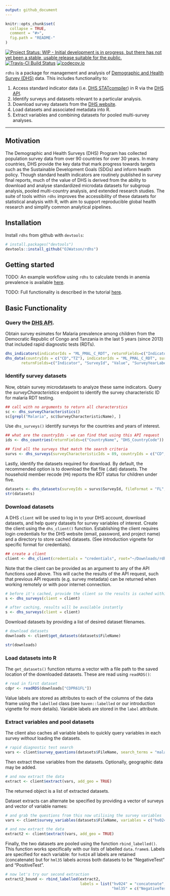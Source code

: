 ```yaml
---
output: github_document
---
```


<!-- README.md is generated from README.Rmd. Please edit that file -->

```r
knitr::opts_chunk$set(
  collapse = TRUE,
  comment = "#>",
  fig.path = "README-"
)
```

[![Project Status: WIP - Initial development is in progress, but there has not yet been a stable, usable release suitable for the public.](http://www.repostatus.org/badges/latest/wip.svg)](http://www.repostatus.org/#wip)
[![Travis-CI Build Status](https://travis-ci.org/OJWatson/rdhs.png?branch=master)](https://travis-ci.org/OJWatson/rdhs)
[![codecov.io](https://codecov.io/github/OJWatson/rdhs/coverage.svg?branch=master)](https://codecov.io/github/OJWatson/rdhs?branch=master)

`rdhs` is a package for management and analysis of [Demographic and Health Survey (DHS)](www.dhsprogram.com) data. This includes functionality to:

1. Access standard indicator data (i.e. [DHS STATcompiler](https://www.statcompiler.com/)) in R via the [DHS API](https://api.dhsprogram.com/).
1. Identify surveys and datasets relevant to a particular analysis.
1. Download survey datasets from the [DHS website](https://dhsprogram.com/data/available-datasets.cfm).
1. Load datasets and associated metadata into R.
1. Extract variables and combining datasets for pooled multi-survey analyses.

---

## Motivation

The Demographic and Health Surveys (DHS) Program has collected population survey data from over 90 countries for over 30 years. In many countries, DHS provide the key data that mark progress towards targets such as the Sustainable Development Goals (SDGs) and inform health policy. Though standard health indicators are routinely published in survey final reports, much of the value of DHS is derived from the ability to download and analyse standardized microdata datasets for subgroup analysis, pooled multi-country analysis, and extended research studies. The suite of tools within `rdhs` improves the accessibility of these datasets for statistical analysis with R, with aim to support reproducible global health research and simplify common analytical pipelines.

## Installation

Install `rdhs` from github with `devtools`:

```r
# install.packages("devtools")
devtools::install_github("OJWatson/rdhs")
```

## Getting started

TODO: An example workflow using `rdhs` to calculate trends in anemia prevalence is available [here](INSERT LINK).

TODO: Full functionality is described in the tutorial [here](INSERT LINK).

## Basic Functionality

### Query the [DHS API](https://api.dhsprogram.com/).

Obtain survey esimates for Malaria prevalence among children from the Democratic Republic of Congo and Tanzania in the last 5 years (since 2013) that included rapid diagnostic tests (RDTs).

```r
dhs_indicators(indicatorIds = "ML_PMAL_C_RDT", returnFields=c("IndicatorId", "ShortName"))
dhs_data(countryIds = c("CD","TZ"), indicatorIds = "ML_PMAL_C_RDT", surveyYearStart = 2013,
       returnFields=c("Indicator", "SurveyId", "Value", "SurveyYearLabel", "CountryName"))
```

### Identify survey datasets

Now, obtain survey microdatasets to analyze these same indicators. Query the *surveyCharacteristics* endpoint to identify the survey characteristic ID for malaria RDT testing.

```r
## call with no arguments to return all characterstics
sc <- dhs_surveyCharacteristics()
sc[grepl("Malaria", sc$SurveyCharacteristicName), ]
```

Use `dhs_surveys()` identify surveys for the countries and years of interest.

```r
## what are the countryIds - we can find that using this API request
ids <- dhs_countries(returnFields=c("CountryName", "DHS_CountryCode"))

## find all the surveys that match the search criteria
survs <- dhs_surveys(surveyCharacteristicIds = 89, countryIds = c("CD","TZ"), surveyYearStart = 2013)
```
Lastly, identify the datasets required for download. By default, the recommended option is to download the flat file (.dat) datasets. The household member recode (`PR`) reports the RDT status for children under five.

```r
datasets <- dhs_datasets(surveyIds = survs$SurveyId, fileFormat = "FL", fileType = "PR")
str(datasets)
```

### Download datasets

A DHS `client` will be used to log in to your DHS account, download datasets, and help query datasets for survey variables of interest. Create the client using the `dhs_client()` function. Establishing the client requires login credentials for the DHS website (email, password, and project name) and a directory to store cached datasets. (See introduction vignette for specific format for credentials).

```r
## create a client
client <- dhs_client(credentials = "credentials", root="~/Downloads/rdhs_cache")
```

Note that the client can be provided as an argument to any of the API functions used above. This will cache the results of the API request, such that previous API requests (e.g. survey metadata) can be returned when working remotely or with poor internet connection.

```r
# before it's cached, provide the client so the results is cached within our client
s <- dhs_surveys(client = client)

# after caching, results will be available instantly
s <- dhs_surveys(client = client)
```

Download datasets by providing a list of desired dataset filenames.

```r
# download datasets
downloads <- client$get_datasets(datasets$FileName)

str(downloads)
```

### Load datasets into R

The `get_datasets()` function returns a vector with a file path to the saved location of the downloaded datasets. These are read using `readRDS()`:

```r
# read in first dataset
cdpr <- readRDS(downloads["CDPR61FL"])
```

Value labels are stored as attributes to each of the columns of the data frame using the `labelled` class (see `haven::labelled` or our introduction vignette for more details). Variable labels are stored in the `label` attribute.

### Extract variables and pool datasets

The client also caches all variable labels to quickly query variables in each survey *without* loading the datasets.

```r
# rapid diagnostic test search
vars <- client$survey_questions(datasets$FileName, search_terms = "malaria rapid test")
```

Then extract these variables from the datasets. Optionally, geographic data may be added.

```r
# and now extract the data
extract <- client$extract(vars, add_geo = TRUE)
```

The returned object is a list of extracted datasets.

Dataset extracts can alternate be specified by providing a vector of surveys and vector of variable names:

```r
# and grab the questions from this now utilising the survey variables
vars <- client$survey_variables(datasets$FileName, variables = c("hv024","hml35"))

# and now extract the data
extract2 <- client$extract(vars, add_geo = TRUE)
```

Finally, the two datasets are pooled using the function `rbind_labelled()`. This function works specifically with our lists of labelled `data.frame`s. Labels are specified for each variable: for `hv024` all labels are retained (concatenate) but for `hml35` labels across both datasets to be "NegativeTest" and "PositiveTest".

```r
# now let's try our second extraction
extract2_bound <- rbind_labelled(extract2,
                                 labels = list("hv024" = "concatenate",
                                               "hml35" = c("NegativeTest"=0, "PositiveTest"=1)))
```
